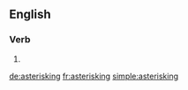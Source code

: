 ==English==

===Verb===
{{head|en|present participle}}

# {{present participle of|asterisk|lang=en}}

[[de:asterisking]]
[[fr:asterisking]]
[[simple:asterisking]]